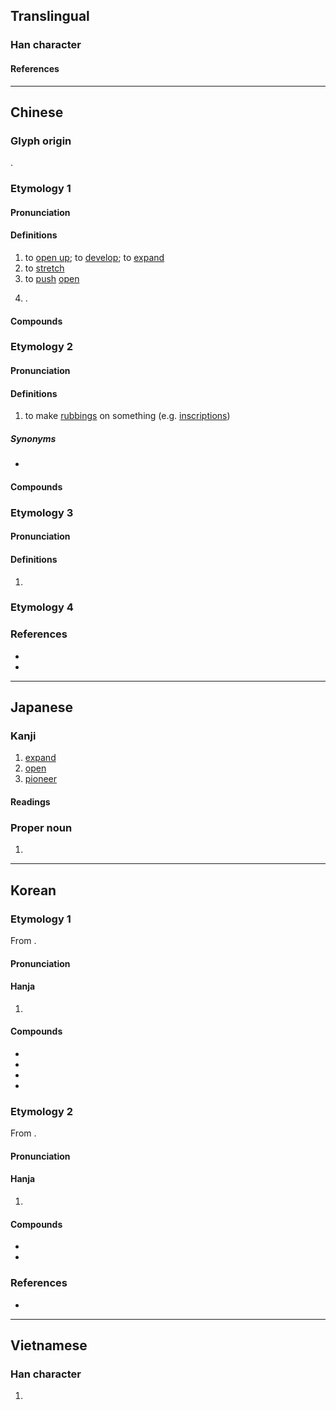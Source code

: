 {{character info}}
{{character info|0xfa02}}
==Translingual==

===Han character===
{{Han char|rn=64|rad=手|as=05|sn=8|four=51060|canj=QMR|ids=⿰扌石}}

====References====
{{Han ref|kx=0425.130|dkj=11958|dj=0774.020|hdz=31849.060|uh=62D3|ud=25299|bh=A9DD|bd=43485}}
{{Han ref|uh=FA02}}

----

==Chinese==

===Glyph origin===
{{Han etym}}
{{Han compound|手|alt1=扌|石|ls=psc|c1=s|c2=p|t1=hand}}.

===Etymology 1===
{{zh-forms|alt=柝-“to open up”}}

====Pronunciation====
{{zh-pron
|m=tuò
|c=tok3
|h=pfs=
|md=
|mn=thok
|w=
|mc=1
|oc=n,1
|cat=v,pn
}}

====Definitions====
{{zh-hanzi}}

# to [[open up]]; to [[develop]]; to [[expand]]
# to [[stretch]]
# to [[push]] [[open]]
# {{surname|zh}}.

====Compounds====
{{zh-der|fold=1|拓展|拓荒|拓撲|開拓|開拓者|開拓性|拓撲學|落拓|落拓不羈|拓寬|拓土開疆|拓落不羈|拓殖|拓荒者|拓跋|拓宇|拓地|拓銷|拓落|拓邊|拓都}}

===Etymology 2===
{{zh-forms|alt=搨}}

====Pronunciation====
{{zh-pron
|m=tà
|c=taap3
|h=pfs=
|md=
|mn=
|w=
|cat=v
}}

====Definitions====
{{zh-hanzi}}

# to make [[rubbings]] on something (e.g. [[inscriptions]])

=====Synonyms=====
* {{zh-l|拓印}}

====Compounds====
{{zh-der|fold=1|拓本|拓印|拓片|拓碑|魚拓}}

===Etymology 3===
{{zh-forms}}

====Pronunciation====
{{zh-pron
|m=tuō
|c=
|h=pfs=
|md=
|mn=ml:thuh
|mn_note=Non-etymological
|w=
|cat=v
}}

====Definitions====
{{zh-hanzi}}

# {{zh-alt-form|托|to [[support]] with [[hand]]s; to [[lift]]}}

===Etymology 4===
{{zh-see|摭|v}}

===References===
* {{R:twedu|A01533}}
* {{R:yue:Hanzi}}

----

==Japanese==

===Kanji===
{{ja-kanji|grade=c|rs=手05}}

# [[expand]]
# [[open]]
# [[pioneer]]

====Readings====
{{ja-readings
|on=たく, せき
|kun=ひら-く, ひろ-う
}}

===Proper noun===
{{ja-pos|proper|たく}}

# {{given name|ja|male|sort=たく}}

----

==Korean==

===Etymology 1===
From {{der|ko|ltc|-}} {{ltc-l|拓|id=2}}.

====Pronunciation====
{{ko-hanja-pron|척}}

====Hanja====
{{ko-hanja-search}}
{{ko-hanja|넓히다|넓힐|척}}

# {{hanja form of|척|to [[open]]; to [[develop]]; to [[expand]]}}

====Compounds====
{{der-top|Compounds}}
* {{ko-l|개척|開拓}}
* {{ko-l|간척|land [[reclamation]]|干拓}}
* {{ko-l|척식|[[colonization]]|[[拓殖]]/[[拓植]]}}
* {{ko-l|척지|拓地}}
{{der-bottom}}

===Etymology 2===
From {{der|ko|ltc|-}} {{ltc-l|拓|id=1}}. {{hanja-sinjeung|탁|thak|hun=널울 탁}}

====Pronunciation====
{{ko-hanja-pron|탁}}

====Hanja====
{{ko-hanja|박다|박을|탁}}

# {{hanja form of|탁|to make [[rubbings]] on something (e.g. [[inscriptions]])}}

====Compounds====
{{der-top|Compounds}}
* {{ko-l|탁본|拓本}}
* {{ko-l|탁발씨|[[w:Tuoba|Tuoba]]|拓跋氏}}
{{der-bottom}}

===References===
* {{R:hanjadoc|3902}}

----

==Vietnamese==

===Han character===
{{vi-readings|reading=đo, đó, đố, thác|rs=手05}}

# {{rfdef|vi|sort=手05}}